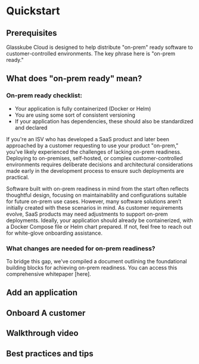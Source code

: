 
# Quickstart

## Prerequisites
Glasskube Cloud is designed to help distribute "on-prem" ready software to customer-controlled environments. The key phrase here is "on-prem ready."

## What does "on-prem ready" mean?

### On-prem ready checklist: 

- Your application is fully containerized (Docker or Helm)
- You are using some sort of consistent versioning 
- If your application has dependencies, these should also be standardized and declared

If you're an ISV who has developed a SaaS product and later been approached by a customer requesting to use your product "on-prem," you’ve likely experienced the challenges of lacking on-prem readiness. Deploying to on-premises, self-hosted, or complex customer-controlled environments requires deliberate decisions and architectural considerations made early in the development process to ensure such deployments are practical.

Software built with on-prem readiness in mind from the start often reflects thoughtful design, focusing on maintainability and configurations suitable for future on-prem use cases. However, many software solutions aren’t initially created with these scenarios in mind. As customer requirements evolve, SaaS products may need adjustments to support on-prem deployments. Ideally, your application should already be containerized, with a Docker Compose file or Helm chart prepared. If not, feel free to reach out for white-glove onboarding assistance.

### What changes are needed for on-prem readiness?

To bridge this gap, we've compiled a document outlining the foundational building blocks for achieving on-prem readiness. You can access this comprehensive whitepaper [here].

## Add an application

## Onboard A customer

## Walkthrough video

## Best practices and tips